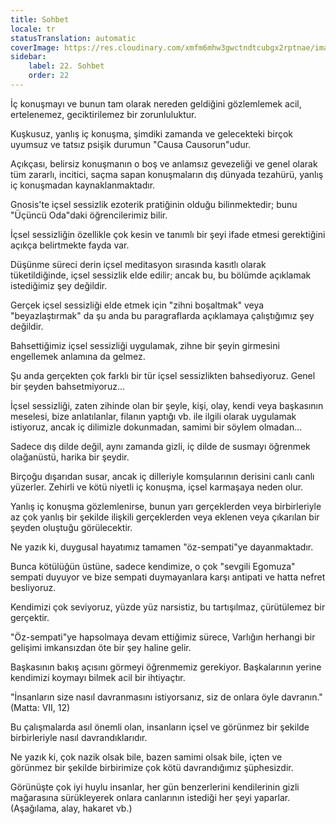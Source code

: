 ```yaml
---
title: Sohbet
locale: tr
statusTranslation: automatic
coverImage: https://res.cloudinary.com/xmfm6mhw3gwctndtcubgx2rptnae/image/upload/v1740468922/small_cover_tratado_de_psicologia_revolucionaria_a4c0dca4e0.webp
sidebar:
    label: 22. Sohbet
    order: 22
---
```

İç konuşmayı ve bunun tam olarak nereden geldiğini gözlemlemek acil, ertelenemez, geciktirilemez bir zorunluluktur.

Kuşkusuz, yanlış iç konuşma, şimdiki zamanda ve gelecekteki birçok uyumsuz ve tatsız psişik durumun "Causa Causorun"udur.

Açıkçası, belirsiz konuşmanın o boş ve anlamsız gevezeliği ve genel olarak tüm zararlı, incitici, saçma sapan konuşmaların dış dünyada tezahürü, yanlış iç konuşmadan kaynaklanmaktadır.

Gnosis'te içsel sessizlik ezoterik pratiğinin olduğu bilinmektedir; bunu "Üçüncü Oda"daki öğrencilerimiz bilir.

İçsel sessizliğin özellikle çok kesin ve tanımlı bir şeyi ifade etmesi gerektiğini açıkça belirtmekte fayda var.

Düşünme süreci derin içsel meditasyon sırasında kasıtlı olarak tüketildiğinde, içsel sessizlik elde edilir; ancak bu, bu bölümde açıklamak istediğimiz şey değildir.

Gerçek içsel sessizliği elde etmek için "zihni boşaltmak" veya "beyazlaştırmak" da şu anda bu paragraflarda açıklamaya çalıştığımız şey değildir.

Bahsettiğimiz içsel sessizliği uygulamak, zihne bir şeyin girmesini engellemek anlamına da gelmez.

Şu anda gerçekten çok farklı bir tür içsel sessizlikten bahsediyoruz. Genel bir şeyden bahsetmiyoruz...

İçsel sessizliği, zaten zihinde olan bir şeyle, kişi, olay, kendi veya başkasının meselesi, bize anlatılanlar, filanın yaptığı vb. ile ilgili olarak uygulamak istiyoruz, ancak iç dilimizle dokunmadan, samimi bir söylem olmadan...

Sadece dış dilde değil, aynı zamanda gizli, iç dilde de susmayı öğrenmek olağanüstü, harika bir şeydir.

Birçoğu dışarıdan susar, ancak iç dilleriyle komşularının derisini canlı canlı yüzerler. Zehirli ve kötü niyetli iç konuşma, içsel karmaşaya neden olur.

Yanlış iç konuşma gözlemlenirse, bunun yarı gerçeklerden veya birbirleriyle az çok yanlış bir şekilde ilişkili gerçeklerden veya eklenen veya çıkarılan bir şeyden oluştuğu görülecektir.

Ne yazık ki, duygusal hayatımız tamamen "öz-sempati"ye dayanmaktadır.

Bunca kötülüğün üstüne, sadece kendimize, o çok "sevgili Egomuza" sempati duyuyor ve bize sempati duymayanlara karşı antipati ve hatta nefret besliyoruz.

Kendimizi çok seviyoruz, yüzde yüz narsistiz, bu tartışılmaz, çürütülemez bir gerçektir.

"Öz-sempati"ye hapsolmaya devam ettiğimiz sürece, Varlığın herhangi bir gelişimi imkansızdan öte bir şey haline gelir.

Başkasının bakış açısını görmeyi öğrenmemiz gerekiyor. Başkalarının yerine kendimizi koymayı bilmek acil bir ihtiyaçtır.

"İnsanların size nasıl davranmasını istiyorsanız, siz de onlara öyle davranın." (Matta: VII, 12)

Bu çalışmalarda asıl önemli olan, insanların içsel ve görünmez bir şekilde birbirleriyle nasıl davrandıklarıdır.

Ne yazık ki, çok nazik olsak bile, bazen samimi olsak bile, içten ve görünmez bir şekilde birbirimize çok kötü davrandığımız şüphesizdir.

Görünüşte çok iyi huylu insanlar, her gün benzerlerini kendilerinin gizli mağarasına sürükleyerek onlara canlarının istediği her şeyi yaparlar. (Aşağılama, alay, hakaret vb.)

